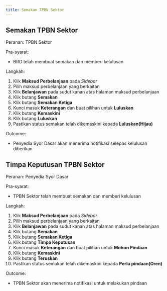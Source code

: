 ```yaml
---
title: Semakan TPBN Sektor
---
```

## Semakan TPBN Sektor
Peranan: TPBN Sektor

Pra-syarat: 
* BRO telah membuat semakan dan memberi kelulusan

Langkah:
1. Klik **Maksud Perbelanjaan** pada *Sidebar*
2. Pilih maksud perbelanjaan yang berkaitan
3. Klik **Belanjawan** pada sudut kanan atas halaman maksud perbelanjaan
4. Klik butang **Semakan**
5. Klik butang **Semakan Ketiga**  
6. Kunci masuk **Keterangan** dan buat pilihan untuk **Luluskan**
7. Klik butang **Kemaskini**
8. Klik butang **Luluskan** 
9. Pastikan status semakan telah dikemaskini kepada **Luluskan(Hijau)**

Outcome:
* Penyedia Syor Dasar akan menerima notifikasi selepas kelulusan diberikan

## Timpa Keputusan TPBN Sektor

Peranan: Penyedia Syor Dasar

Pra-syarat:
* TPBN Sektor telah membuat semakan dan memberi kelulusan

Langkah:
1. Klik **Maksud Perbelanjaan** pada *Sidebar*
2. Pilih maksud perbelanjaan yang berkaitan
3. Klik **Belanjawan** pada sudut kanan atas halaman maksud perbelanjaan
4. Klik butang **Semakan**
5. Klik butang **Semakan Ketiga** 
6. Klik butang **Timpa Keputusan** 
7. Kunci masuk **Keterangan** dan buat pilihan untuk **Mohon Pindaan**
8. Klik butang **Kemaskini**
9. Klik butang **Teruskan** 
10. Pastikan status semakan telah dikemaskini kepada **Perlu pindaan(Oren)**

Outcome:
* TPBN Sektor akan menerima notifikasi untuk melakukan pindaan 